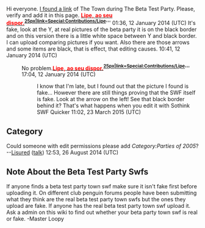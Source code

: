 Hi everyone. [https://dl.dropboxusercontent.com/u/34805773/town.swf I found a link] of The Town during The Beta Test Party. Please, verify and add it in this page. [[User:Lipe|<span style="color:red;">'''Lipe,'''</span>]][[User talk:Lipe|<span style="color:red;"> '''ao seu dispor.'''</span>]]'''<sup>[[Arquivo:Memberbadge.png|25px|link=Special:Contributions/Lipe]]'''</sup>''' 01:36, 12 January 2014 (UTC)
It's fake, look at the Y, at real pictures of the beta party it is on the black border and on this version there is a little white space between Y and black border. I can upload comparing pictures if you want. Also there are those arrows and some items are black, that is effect, that editing causes.  {{user:Misabr/sig2}} 10:41, 12 January 2014 (UTC)
: No problem.[[User:Lipe|<span style="color:red;">'''Lipe,'''</span>]][[User talk:Lipe|<span style="color:red;"> '''ao seu dispor.'''</span>]]'''<sup>[[Arquivo:Memberbadge.png|25px|link=Special:Contributions/Lipe]]'''</sup>''' 17:04, 12 January 2014 (UTC)
:: I know that I'm late, but I found out that the picture I found is fake... However there are still things proving that the SWF itself is fake. Look at the arrow on the left! See that black border behind it? That's what happens when you edit it with Sothink SWF Quicker  {{user:Misabr/sig2}} 11:02, 23 March 2015 (UTC)

== Category ==

Could someone with edit permissions please add ''Category:Parties of 2005''? --[[User:Lisured|Lisured]] ([[User talk:Lisured|talk]]) 12:53, 26 August 2014 (UTC)

== Note About the Beta Test Party Swfs ==

If anyone finds a beta test party town swf make sure it isn't fake first before uploading it. On different club penguin forums people have been submitting what they think are the real beta test party town swfs but the ones they upload are fake. If anyone has the real beta test party town swf upload it. Ask a admin on this wiki to find out whether your beta party town swf is real or fake. -Master Loopy
